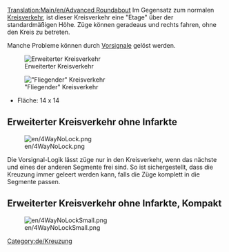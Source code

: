 {{en/Translation|origin=Advanced Roundabout|from=en|to=de|Percentage=99}}

[[Translation:Main/en/Advanced Roundabout]]
{{en/-}}{{de/Kreuzungsmenü}}
Im Gegensatz zum normalen [[Main/de/Kreisverkehr|Kreisverkehr]], ist dieser Kreisverkehr eine "Etage" über der standardmäßigen Höhe. Züge können geradeaus und rechts fahren, ohne den Kreis zu betreten.

Manche Probleme können durch [[Main/en/Signale/De#Vorsignale|Vorsignale]] gelöst werden.

[[File:en/Advanced roundabout.png|center|none|frame|Erweiterter Kreisverkehr]]

{{Template:Kreuzungskriterien/De|Teuer (gestuft)|2|1|0|3|1|0|1|0|1|1|2||Ausgefallene Züge blockieren entweder das eine Gleis oder alle Abbiegungen nach links.|
*Kann viele Züge von Nord-Ost oder Süd-West handhaben.
*Strecke teilt sich und nur Abbieger nach links müssen den Kreisverkehr selbst benutzen.
'''Tipps'''
*Um Züge, die links abbiegen, die volle Geschwindigkeit fahren zu lassen, könnte man den Kreis vergrößern, aber dies verbraucht viel Platz.
*Wenn man innen einen Kreis in die andere Richtung baust (natürlich Signale anpassen), ist die Effizienz höher, da Züge nur noch in die richtige Richtung fahren müssen anstatt den ganzen Kreisverkehr zu durchfahren, wie oben.
*Fläche: 16 x 16
}}

[[File:en/Flying roundabout.png|center|none|frame|"Fliegender" Kreisverkehr]]

*Fläche: 14 x 14

== Erweiterter Kreisverkehr ohne Infarkte ==

[[File:en/4WayNoLock.png]]

{{Template:Kreuzungskriterien/De|Mittel|2|1|1|2|1|0|1|0|0|1|2||Ausgefallene Züge blockieren nur eine Richtung. (Schlimmster Fall: Innerer Kreis, zwischen zwei Segmenten, blockiert 3 links abbiegende Wege)|
Pro:
* Hohe Kapazität
* Steigungen nur für Linksabbieger und eine Gerade (insgesamt 1 rauf und 1 runter)
* Hält Linksabbieger, bis andere Gleise frei sind (einfahrend und ausfahrend!)

Contra:
* Längste durchfahrt-"Signal distance": 4/5
* Längste Linksabbieger-"Signal distance": 7


* Fläche: 26 x 26
}}
Die Vorsignal-Logik lässt züge nur in den Kreisverkehr, wenn das nächste und eines der anderen Segmente frei sind. So ist sichergestellt, dass die Kreuzung immer geleert werden kann, falls die Züge komplett in die Segmente passen.


== Erweiterter Kreisverkehr ohne Infarkte, Kompakt ==

[[File:en/4WayNoLockSmall.png]]

{{Template:Kreuzungskriterien/De|Mittel|3|1|1|2|1|0|1|0|0|1|2||Ausgefallene Züge blockieren nur eine Richtung. (Schlimmster Fall: Innerer Kreis, zwischen zwei Segmenten, blockiert alle links abbiegenden Wege)|
Pro:
* Hohe Kapazität
* Steigungen nur für Linksabbieger und eine Gerade (insgesamt 1 rauf und 1 runter)

Contra:
* Längste durchfahrt-"Signal distance": 4/5
* Längste Linksabbieger-"Signal distance": 7


* Fläche: 18 x 18
}}


[[Category:de/Kreuzung]]